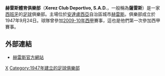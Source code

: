 {{noteTA
|G1=西甲
|T=zh-hans:赫雷斯体育俱乐部;zh-hant:赫雷斯體育俱樂部;zh-hk:薩雷斯體育會
|1=zh-hans:赫雷斯;zh-hant:赫雷斯;zh-hk:薩雷斯
|2=zh-hans:体育俱乐部;zh-hant:體育俱樂部;zh-hk:體育會
}}
{{Infobox football club
|clubname = 薩雷斯<br />''Xerez CD''
|image    = [[File:Xerez_cd.png|180px]]
|fullname = Xerez Club Deportivo, S.A.D.
|nickname = ''Minotauros''、''Azulinos''
|founded  = 1947年
|ground   = Estadio de Chapín
|capacity = 20,300
|city     = [[西班牙|西班牙]]<br />[[安達盧西亞|安達盧西亞]]，[[赫雷斯|赫雷斯]]
|chairman = {{flagicon|Spain}} Carlos Osma
|manager  = {{flagicon|Spain}} Esteban Vigo
|league   = [[西班牙皇家足協丙組聯賽|西班牙皇家足協丙組聯賽]]
|season   = 2021-22
|position = 西皇丙第10組，第 3 位
|pattern_la1=|pattern_b1=_almeria1617t|pattern_ra1=|
|leftarm1=0000FF|body1=0000FF|rightarm1=0000FF|shorts1=000050|socks1=0000FF|
|pattern_la2=|pattern_b2=_nikevwhite|pattern_ra2=|
|leftarm2=FFFFFF|body2=FFFFFF|rightarm2=FFFFFF|shorts2=0000FF|socks2=FFFFFF|
|t=s|
|pattern_la3=|pattern_b3=_arsenal1112h|pattern_ra3=|
|leftarm3=FF0000|body3=FF0000|rightarm3=FF0000|shorts3=FFFFFF|socks3=FF0000|
}}

'''赫雷斯體育俱樂部'''（'''Xerez Club Deportivo, S.A.D.'''，一般稱為'''薩雷斯'''）是一家[[西班牙|西班牙]]的[[足球|足球]]俱樂部。主場位於[[安達盧西亞|安達盧西亞]]自治區城市[[赫雷斯|赫雷斯]]。俱樂部成立於1947年9月24日。球隊曾參加[[2009年至2010年西班牙足球甲級聯賽|2009-10年西甲]]賽事，這也是他們第一次參加西甲賽事。

== 外部連結 ==
* [http://www.xerezcd.com/ 赫雷斯官方網站] {{Wayback|url=http://www.xerezcd.com/ |date=20091001070652 }}{{es}}

{{西甲賽季}}

[[Category:西班牙足球俱樂部|X]]
[[Category:1947年建立的足球俱樂部|Category:1947年建立的足球俱樂部]]
